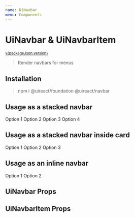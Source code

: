 ```yaml
---
name: UiNavbar
menu: Components
---
```





# UiNavbar & UiNavbarItem

<sup>
  <a href="https://github.com/inavac182/ui-react/blob/main/grid/navbar/" target="_blank">
    v{packageJson.version}
  </a>
</sup>

> Render navbars for menus

## Installation

> npm i @uireact/foundation @uireact/navbar

## Usage as a stacked navbar

<Playground>
  <UiNavbar orientation="stacked">
    <UiNavbarItem>
      <UiLink href="https://uireact.io" fullWidth>
        Option 1
      </UiLink>
    </UiNavbarItem>
    <UiNavbarItem>
      <UiLink href="https://uireact.io" fullWidth>
        Option 2
      </UiLink>
    </UiNavbarItem>
    <UiNavbarItem active>
      <UiLink href="https://uireact.io" fullWidth>
        Option 3
      </UiLink>
    </UiNavbarItem>
    <UiNavbarItem>
      <UiLink href="https://uireact.io" fullWidth>
        Option 4
      </UiLink>
    </UiNavbarItem>
  </UiNavbar>
</Playground>

## Usage as a stacked navbar inside card

<Playground>
  <UiCard noPadding>
    <UiNavbar orientation="stacked" roundedCorners>
      <UiNavbarItem>
        <UiLink href="https://uireact.io" fullWidth>
          Option 1
        </UiLink>
      </UiNavbarItem>
      <UiNavbarItem>
        <UiLink href="https://uireact.io" fullWidth>
          Option 2
        </UiLink>
      </UiNavbarItem>
      <UiNavbarItem active>
        <UiLink href="https://uireact.io" fullWidth>
          Option 3
        </UiLink>
      </UiNavbarItem>
    </UiNavbar>
  </UiCard>
</Playground>

## Usage as an inline navbar

<Playground>
  <UiNavbar orientation="inline" align="start">
    <UiNavbarItem>
      <UiText>Option 1</UiText>
    </UiNavbarItem>
    <UiNavbarItem>
      <UiText>Option 2</UiText>
    </UiNavbarItem>
  </UiNavbar>
</Playground>

## UiNavbar Props

<Props of={UiNavbar} />

## UiNavbarItem Props

<Props of={UiNavbarItem} />
